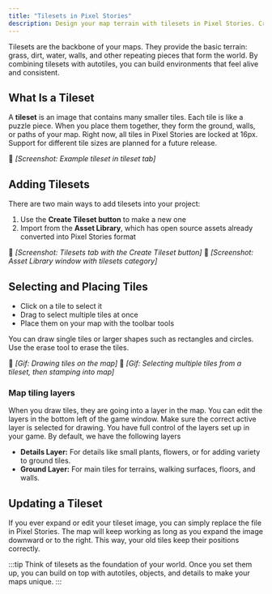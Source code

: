 ```yaml
---
title: "Tilesets in Pixel Stories"
description: Design your map terrain with tilesets in Pixel Stories. Create paths, walls, and landscapes by painting tiles directly onto your game world.
---
```


Tilesets are the backbone of your maps. They provide the basic terrain: grass, dirt, water, walls, and other repeating pieces that form the world. By combining tilesets with autotiles, you can build environments that feel alive and consistent.

## What Is a Tileset

A **tileset** is an image that contains many smaller tiles. Each tile is like a puzzle piece. When you place them together, they form the ground, walls, or paths of your map. Right now, all tiles in Pixel Stories are locked at 16px. Support for different tile sizes are planned for a future release.

📸 _\[Screenshot: Example tileset in tileset tab]_

## Adding Tilesets

There are two main ways to add tilesets into your project:

1. Use the **Create Tileset button** to make a new one
2. Import from the **Asset Library**, which has open source assets already converted into Pixel Stories format

📸 _\[Screenshot: Tilesets tab with the Create Tileset button]_
📸 _\[Screenshot: Asset Library window with tilesets category]_

## Selecting and Placing Tiles

- Click on a tile to select it
- Drag to select multiple tiles at once
- Place them on your map with the toolbar tools

You can draw single tiles or larger shapes such as rectangles and circles. Use the erase tool to erase the tiles.

📸 _\[Gif: Drawing tiles on the map]_
📸 _\[Gif: Selecting multiple tiles from a tileset, then stamping into map]_

### Map tiling layers

When you draw tiles, they are going into a layer in the map. You can edit the layers in the bottom left of the game window. Make sure the correct active layer is selected for drawing. You have full control of the layers set up in your game. By default, we have the following layers

- **Details Layer:** For details like small plants, flowers, or for adding variety to ground tiles.
- **Ground Layer:** For main tiles for terrains, walking surfaces, floors, and walls.

## Updating a Tileset

If you ever expand or edit your tileset image, you can simply replace the file in Pixel Stories. The map will keep working as long as you expand the image downward or to the right. This way, your old tiles keep their positions correctly.

:::tip
Think of tilesets as the foundation of your world. Once you set them up, you can build on top with autotiles, objects, and details to make your maps unique.
:::
